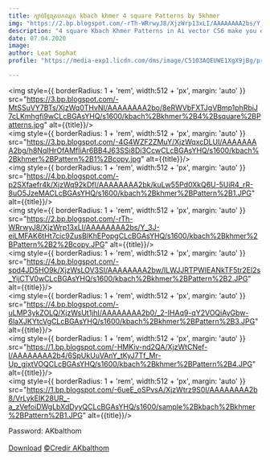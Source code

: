 ```yaml
---
title: ក្បាច់ខ្មែរ​ត្របកឈូក kbach khmer 4 square Patterns by 5khmer
img: "https://2.bp.blogspot.com/-rTh-WRrwyJ8/XjzWrp13xLI/AAAAAAAA2bs/Y_3J-eiLMFAK6tHt7cic9ZusBlKhEPopgCLcBGAsYHQ/s1600/kbach%2Bkhmer%2BPattern%2B2%2Bcopy.JPG"
description: "4 square Kbach Khmer Patterns in Ai vector CS6 make you easy to edit, change stroke, fill color and custom your own style. It will look so cool if you know how to create as a background pattern in Photoshop or Illustrator. I hope you will enjoy doing your work."
date: 07.04.2020
image: 
author: Leat Sophat
profile: "https://media-exp1.licdn.com/dms/image/C5103AQEUWE1XgX9jBg/profile-displayphoto-shrink_200_200/0/1584979740813?e=1653523200&v=beta&t=8zDA1D4XOfriqkEuu6LY6_q5wFKcdql1aC3Ik35hNMQ"

---
```

<img 
    style={{ borderRadius: 1 + 'rem', width:512 + 'px', margin: 'auto' }} 
    src="https://3.bp.blogspot.com/-MtSSuVY7BTs/XjzWq0THvNI/AAAAAAAA2bo/8eRWVbFXTJgVBmp1phRbiJ7cLKmhgfi9wCLcBGAsYHQ/s1600/kbach%2Bkhmer%2B4%2Bsquare%2BPatterns.jpg" alt={{title}}/> 
<br/>
<img 
    style={{ borderRadius: 1 + 'rem', width:512 + 'px', margin: 'auto' }} 
    src="https://3.bp.blogspot.com/-4G4WZF2ZMuY/XjzWqxcDLUI/AAAAAAAA2bg/h8NqIHrOfAMfliAr6BB4J63SSi8Di3CcwCLcBGAsYHQ/s1600/kbach%2Bkhmer%2BPattern%2B1%2Bcopy.jpg" alt={{title}}/> 
<br/>
<img 
    style={{ borderRadius: 1 + 'rem', width:512 + 'px', margin: 'auto' }} 
    src="https://4.bp.blogspot.com/-p2SXfaefr4k/XjzWq92kDfI/AAAAAAAA2bk/kuLw55Pd0XkQ6U-5UiR4_rR-8uO5JzeMACLcBGAsYHQ/s1600/kbach%2Bkhmer%2BPattern%2B1.JPG" alt={{title}}/> 
<br/>
<img 
    style={{ borderRadius: 1 + 'rem', width:512 + 'px', margin: 'auto' }} 
    src="https://2.bp.blogspot.com/-rTh-WRrwyJ8/XjzWrp13xLI/AAAAAAAA2bs/Y_3J-eiLMFAK6tHt7cic9ZusBlKhEPopgCLcBGAsYHQ/s1600/kbach%2Bkhmer%2BPattern%2B2%2Bcopy.JPG" alt={{title}}/> 
<br/>
<img 
    style={{ borderRadius: 1 + 'rem', width:512 + 'px', margin: 'auto' }} 
    src="https://4.bp.blogspot.com/-spd4JD5HO9k/XjzWsLOV3SI/AAAAAAAA2bw/ILWJJRTPWIEANkTF5tr2El2s_YijCTV0wCLcBGAsYHQ/s1600/kbach%2Bkhmer%2BPattern%2B2.JPG" alt={{title}}/> 
<br/>
<img 
    style={{ borderRadius: 1 + 'rem', width:512 + 'px', margin: 'auto' }} 
    src="https://4.bp.blogspot.com/-uLMP3ykZOLQ/XjzWsUt1jhI/AAAAAAAA2b0/_2-IHAq9-qY2VOQiAyGbw-6laXJKYtcVgCLcBGAsYHQ/s1600/kbach%2Bkhmer%2BPattern%2B3.JPG" alt={{title}}/> 
<br/>
<img 
    style={{ borderRadius: 1 + 'rem', width:512 + 'px', margin: 'auto' }} 
    src="https://1.bp.blogspot.com/-HMKiv-nd2QA/XjzWtCNef-I/AAAAAAAA2b4/6SpUkUuVAnY_tKyJ7Tf_Mr-Up_gjxtVOQCLcBGAsYHQ/s1600/kbach%2Bkhmer%2BPattern%2B4.JPG" alt={{title}}/> 
<br/>
<img 
    style={{ borderRadius: 1 + 'rem', width:512 + 'px', margin: 'auto' }} 
    src="https://1.bp.blogspot.com/-6ueE_oSPvsA/XjzWtrz9S0I/AAAAAAAA2b8/VrLykEIK28UR_-a_zVefoiDWgLbXdDyyQCLcBGAsYHQ/s1600/sample%2Bkbach%2Bkhmer%2BPattern%2B1.JPG" alt={{title}}/> 
<br/>



<div style={{ display: 'flex',justifyContent: 'center', width:100 + '%' , gap: '10px',  }}>
    Password: AKbalthom
</div>
<br/>

<div style={{ display: 'flex',justifyContent: 'center', width:100 + '%' , gap: '10px',  }}>
    <a href="https://drive.google.com/uc?export=download&id=1AIq-AMvyFYBDKPaJxdeWpAokFbjZdrlX" target="_blank" style={{ backgroundColor: 'white', color: '#000' , borderRadius: 5 + 'px', padding: '5px 15px', boxShadow: '0 8px 5px rgb(0 0 0 / 0.08)' }}>Download</a>
    <a href="https://akbalthom.blogspot.com/2020/02/kbach-khmer-4-square-patterns-by-5khmer.html" target="_blank" style={{ backgroundColor: 'white', color: '#000' , borderRadius: 5 + 'px', padding: '5px 15px', boxShadow: '0 8px 5px rgb(0 0 0 / 0.08)' }}>©Credir AKbalthom</a>
</div>
